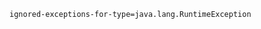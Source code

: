 ```properties {tabTitle: application.properties}
ignored-exceptions-for-type=java.lang.RuntimeException
```
